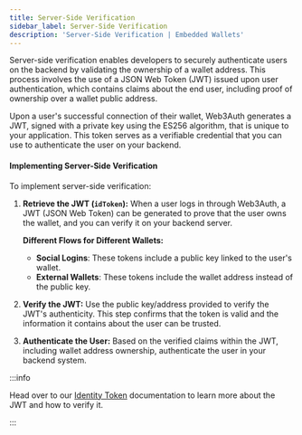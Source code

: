 ```yaml
---
title: Server-Side Verification
sidebar_label: Server-Side Verification
description: 'Server-Side Verification | Embedded Wallets'
---
```



Server-side verification enables developers to securely authenticate users on the backend by validating the ownership of a wallet address. This process involves the use of a JSON Web Token (JWT) issued upon user authentication, which contains claims about the end user, including proof of ownership over a wallet public address.

Upon a user's successful connection of their wallet, Web3Auth generates a JWT, signed with a private key using the ES256 algorithm, that is unique to your application. This token serves as a verifiable credential that you can use to authenticate the user on your backend.

#### Implementing Server-Side Verification

To implement server-side verification:

1. **Retrieve the JWT (`idToken`):** When a user logs in through Web3Auth, a JWT (JSON Web Token) can be generated to prove that the user owns the wallet, and you can verify it on your backend server.

   **Different Flows for Different Wallets:**
   - **Social Logins**: These tokens include a public key linked to the user's wallet.
   - **External Wallets**: These tokens include the wallet address instead of the public key.

2. **Verify the JWT:** Use the public key/address provided to verify the JWT's authenticity. This step confirms that the token is valid and the information it contains about the user can be trusted.
3. **Authenticate the User:** Based on the verified claims within the JWT, including wallet address ownership, authenticate the user in your backend system.

:::info

Head over to our [Identity Token](/embedded-wallets/authentication/id-token) documentation to learn more about the JWT and how to verify it.

:::
